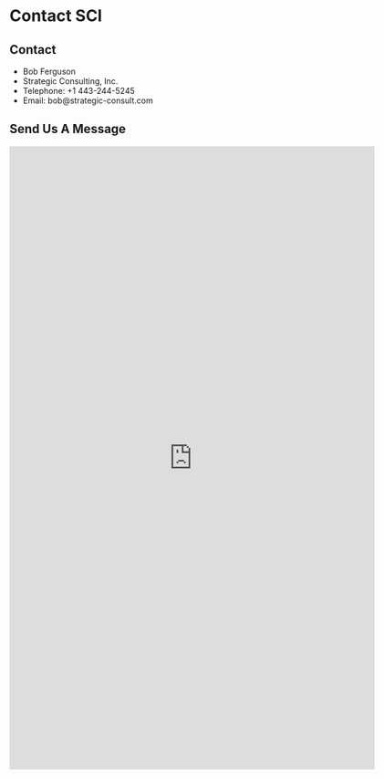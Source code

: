 # Contact SCI

## Contact
- Bob Ferguson
- Strategic Consulting, Inc.
- Telephone: +1 443-244-5245
- Email: bob@strategic-consult.com

## Send Us A Message

<iframe src="https://docs.google.com/forms/d/e/1FAIpQLSeDn3nAfadygC2mX3xEDGM0asnZvsB-GKau2vaWpK0UH0MIww/viewform?embedded=true" width="640" height="1093" frameborder="0" marginheight="0" marginwidth="0">Loading…</iframe>
